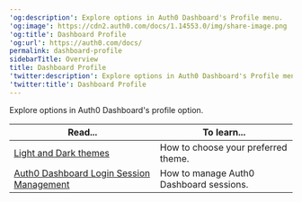 ---
'og:description': Explore options in Auth0 Dashboard's Profile menu.
'og:image': https://cdn2.auth0.com/docs/1.14553.0/img/share-image.png
'og:title': Dashboard Profile
'og:url': https://auth0.com/docs/
permalink: dashboard-profile
sidebarTitle: Overview
title: Dashboard Profile
'twitter:description': Explore options in Auth0 Dashboard's Profile menu.
'twitter:title': Dashboard Profile
---
Explore options in <Tooltip tip="Auth0 Dashboard: Auth0's main product to configure your services." cta="View Glossary" href="/docs/glossary?term=Auth0+Dashboard">Auth0 Dashboard</Tooltip>'s profile option.

<table class="table"><thead>
<tr>
<th><strong>Read...</strong></th>
<th><strong>To learn...</strong></th>
</tr>
</thead>
<tbody>
<tr>
<td><a href="/docs/get-started/dashboard-profile/light-and-dark-themes">Light and Dark themes</a></td>
<td>How to choose your preferred theme.</td>
</tr>
<tr>
<td><a href="/docs/get-started/dashboard-profile/auth0-dashboard-login-session-management">Auth0 Dashboard Login Session Management</a></td>
<td>How to manage Auth0 Dashboard sessions.</td>
</tr>
</tbody>
</table>